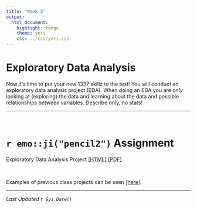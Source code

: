 ```yaml
---
title: "Week 5"
output:
  html_document:
    highlight: tango
    theme: yeti
    css: ../css/yeti.css
---
```


# Exploratory Data Analysis

Now it's time to put your new 1337 skillz to the test! You will conduct an exploratory data analysis project (EDA). When doing an EDA you are _only_ looking at (exploring) the data and learning about the data and possible relationships between variables. Describe only, no stats!

---

<br>

# `r emo::ji("pencil2")` Assignment



<!---
Exploratory Data Analysis Project - With Peer Review [[HTML]](hw/EDA_instructions_withPR.html) [[PDF]](hw/EDA_instructions_withPR.pdf)
--->
Exploratory Data Analysis Project [[HTML]](hw/EDA_instructions_noPR.html) [[PDF]](hw/EDA_instructions_noPR.pdf)

<br>

Examples of previous class projects can be seen [[here]](https://norcalbiostat.github.io/peer_review/math130_eda.html).

---
_Last Updated `r Sys.Date()`_

